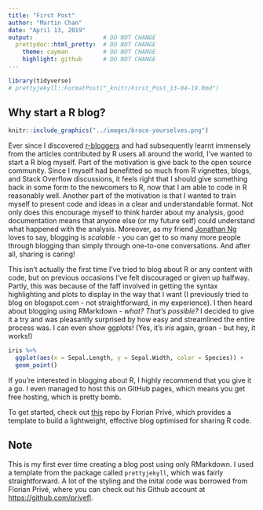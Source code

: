 ```yaml
---
title: "First Post"
author: "Martin Chan"
date: "April 13, 2019"
output:                    # DO NOT CHANGE
  prettydoc::html_pretty:  # DO NOT CHANGE
    theme: cayman          # DO NOT CHANGE
    highlight: github      # DO NOT CHANGE
---
```


```r
library(tidyverse)
# prettyjekyll::FormatPost("_knitr/First_Post_13-04-19.Rmd")
```


## Why start a R blog? 

```r
knitr::include_graphics("../images/brace-yourselves.png")
```

Ever since I discovered [r-bloggers](https://www.r-bloggers.com/) and had subsequently learnt immensely from the articles contributed by R users all around the world, I've wanted to start a R blog myself. Part of the motivation is give back to the open source community. Since I myself had benefitted so much from R vignettes, blogs, and Stack Overflow discussions, it feels right that I should give something back in some form to the newcomers to R, now that I am able to code in R reasonably well. Another part of the motivation is that I wanted to train myself to present code and ideas in a clear and understandable format. Not only does this encourage myself to think harder about my analysis, good documentation means that anyone else (or my future self) could understand what happened with the analysis. Moreover, as my friend [Jonathan Ng](https://datastrategywithjonathan.com/) loves to say, blogging is *scalable* - you can get to so many more people through blogging than simply through one-to-one conversations. And after all, sharing is caring!

This isn't actually the first time I've tried to blog about R or any content with code, but on previous occasions I've felt discouraged or given up halfway. Partly, this was because of the faff involved in getting the syntax highlighting and plots to display in the way that I want (I previously tried to blog on blogspot.com - not straightforward, in my experience). I then heard about blogging using RMarkdown - *what? That's possible?* I decided to give it a try and was pleasantly surprised by how easy and streamlined the entire process was. I can even show ggplots!
(Yes, it's *iris* again, groan - but hey, it works!)

```r
iris %>%
  ggplot(aes(x = Sepal.Length, y = Sepal.Width, color = Species)) +
  geom_point()
```


If you're interested in blogging about R, I highly recommend that you give it a go. I even managed to host this on GitHub pages, which means you get free hosting, which is pretty bomb. 

To get started, check out [this](https://github.com/privefl/jekyll-now-r-template) repo by Florian Privé, which provides a template to build a lightweight, effective blog optimised for sharing R code.

## Note

This is my first ever time creating a blog post using only RMarkdown. I used a template from the package called `prettyjekyll`, which was fairly straightforward. A lot of the styling and the inital code was borrowed from Florian Privé, where you can check out his Github account at <https://github.com/privefl>.


